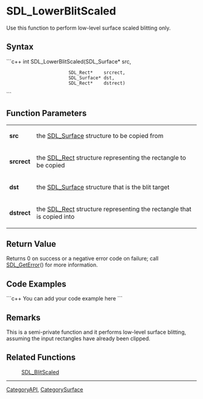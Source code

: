 
= SDL_LowerBlitScaled =
Use this function to perform low-level surface scaled blitting only.


== Syntax ==
```c++
int SDL_LowerBlitScaled(SDL_Surface* src,
                        SDL_Rect*    srcrect,
                        SDL_Surface* dst,
                        SDL_Rect*    dstrect)
```

== Function Parameters ==
{|
|'''src'''
|the [[SDL_Surface]] structure to be copied from
|-
|'''srcrect'''
|the [[SDL_Rect]] structure representing the rectangle to be copied
|-
|'''dst'''
|the [[SDL_Surface]] structure that is the blit target
|-
|'''dstrect'''
|the [[SDL_Rect]] structure representing the rectangle that is copied into
|}


== Return Value ==
Returns 0 on success or a negative error code on failure; call [[SDL_GetError]]() for more information.

== Code Examples ==
```c++
You can add your code example here
```

== Remarks ==
This is a semi-private function and it performs low-level surface blitting, assuming the input rectangles have already been clipped.

== Related Functions ==
:[[SDL_BlitScaled]]

----
[[CategoryAPI]], [[CategorySurface]]
